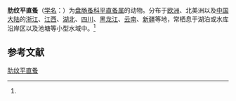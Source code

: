 {{Speciesbox
| name = 肋纹平直蚤
| status = 
| status_system = 
| image = 
| genus = Pleuroxus
| species = striatus
| authority = (Schoedler, 1863)<ref name='id12399'>{{cite web| url =http://www.bioinfo.cn/db05/BjdwSpecies.php?action=view&id=12399| title =肋纹平直蚤| work =《中国动物物种编目数据库》| publisher =中国科学院微生物研究所| author =中国科学院动物研究所| accessdate =2009-04-28| deadurl =yes| archiveurl =https://web.archive.org/web/20160305075228/http://www.bioinfo.cn/db05/BjdwSpecies.php?action=view&id=12399| archivedate =2016-03-05}}</ref>
}}

'''肋纹平直蚤'''（[[学名|学名]]：{{lang|la|''Pleuroxus striatus''}}）为[[盘肠蚤科|盘肠蚤科]][[平直蚤属|平直蚤属]]的动物。分布于[[欧洲|欧洲]]、北美洲以及[[中国大陆|中国大陆]]的[[浙江|浙江]]、[[江西|江西]]、[[湖北|湖北]]、[[四川|四川]]、[[黑龙江|黑龙江]]、[[云南|云南]]、[[新疆|新疆]]等地，常栖息于湖泊或水库沿岸区以及池塘等小型水域中。<ref name='id12399'/>

== 参考文献 ==
{{reflist}}

{{Wikispecies|Pleuroxus striatus}}
{{Taxonbar|from=Q4576900}}

[[Category:平直蚤属|肋纹平直蚤]]


{{节肢动物小作品}}